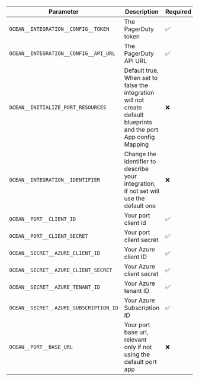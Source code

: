 | Parameter                             | Description                                                                                                        | Required |
| ------------------------------------- | ------------------------------------------------------------------------------------------------------------------ | -------- |
| `OCEAN__INTEGRATION__CONFIG__TOKEN`   | The PagerDuty token                                                                                                | ✅       |
| `OCEAN__INTEGRATION__CONFIG__API_URL` | The PagerDuty API URL                                                                                              | ✅       |
| `OCEAN__INITIALIZE_PORT_RESOURCES`    | Default true, When set to false the integration will not create default blueprints and the port App config Mapping | ❌       |
| `OCEAN__INTEGRATION__IDENTIFIER`      | Change the identifier to describe your integration, if not set will use the default one                            | ❌       |
| `OCEAN__PORT__CLIENT_ID`              | Your port client id                                                                                                | ✅       |
| `OCEAN__PORT__CLIENT_SECRET`          | Your port client secret                                                                                            | ✅       |
| `OCEAN__SECRET__AZURE_CLIENT_ID`      | Your Azure client ID                                                                                               | ✅       |
| `OCEAN__SECRET__AZURE_CLIENT_SECRET`  | Your Azure client secret                                                                                           | ✅       |
| `OCEAN__SECRET__AZURE_TENANT_ID`      | Your Azure tenant ID                                                                                               | ✅       |
| `OCEAN__SECRET__AZURE_SUBSCRIPTION_ID`  | Your Azure Subscription ID                                                                                       | ✅       |
| `OCEAN__PORT__BASE_URL`               | Your port base url, relevant only if not using the default port app                                                | ❌       |
